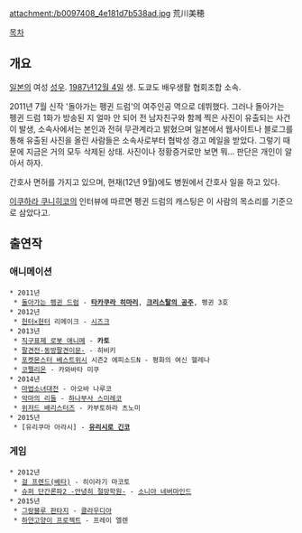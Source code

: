 attachment:/b0097408_4e181d7b538ad.jpg
荒川美穂

[[목차]]

== 개요 ==
[[일본]]의 여성 [[성우]]. [[1987년]][[12월 4일]] 생. 도쿄도 배우생활 협회조합 소속. 

2011년 7월 신작 '돌아가는 펭귄 드럼'의 여주인공 역으로 데뷔했다. 그러나 돌아가는 펭귄 드럼 1화가 방송된 지 얼마 안 되어 전 남자친구와 함께 찍은 사진이 유출되는 사건이 발생, 소속사에서는 본인과 전혀 무관계라고 밝혔으며 일본에서 웹사이트나 블로그를 통해 유출된 사진을 올린 사람들은 소속사로부터 협박성 경고 메일을 받았다. 그렇기 때문에 지금은 거의 모두 삭제된 상태. 사진이나 정황증거로만 보면 뭐... 판단은 개인이 알아서 하자. 

간호사 면허를 가지고 있으며, 현재(12년 9월)에도 병원에서 간호사 일을 하고 있다.

[[이쿠하라 쿠니히코]]의 인터뷰에 따르면 펭귄 드럼의 캐스팅은 이 사람의 목소리를 기준으로 삼았다고. 

== 출연작 ==
=== 애니메이션 ===
 * 2011년
  * [[돌아가는 펭귄 드럼]] - '''[[타카쿠라 히마리]]''', '''[[크리스탈의 공주]]''', 펭귄 3호
 * 2012년
  * [[헌터×헌터]] 리메이크 - [[시즈크]]
 * 2013년
  * [[직구표제 로봇 애니메]] - '''카토'''
  * [[팔견전-동방팔견이문-]] - 히비키
  * [[포켓몬스터 베스트위시]] 시즌2 에피소드N - 평화의 여신 헬레나
  * [[코펠리온]] - 카와바타 미쿠
 * 2014년 
  * [[마법소녀대전]] - 아오바 나루코
  * [[악마의 리들]] - [[하나부사 스미레코]]
  * [[위저드 배리스터즈]] - 카부토하라 츠노미
 * 2015년
  * [유리쿠마 아라시] - '''[[유리시로 긴코]]'''

=== 게임 ===
 * 2012년
  * [[걸 프렌드(베타)]] - 히이라기 마코토
  * [[슈퍼 단간론파2 -안녕히 절망학원-]] - [[소니아 네버마인드]]
 * 2015년
  * [[그랑블루 판타지]] - [[그랑블루 판타지/캐릭터/SR|클라우디아]]
  * [[하얀고양이 프로젝트]] - 프레이 엘렌
